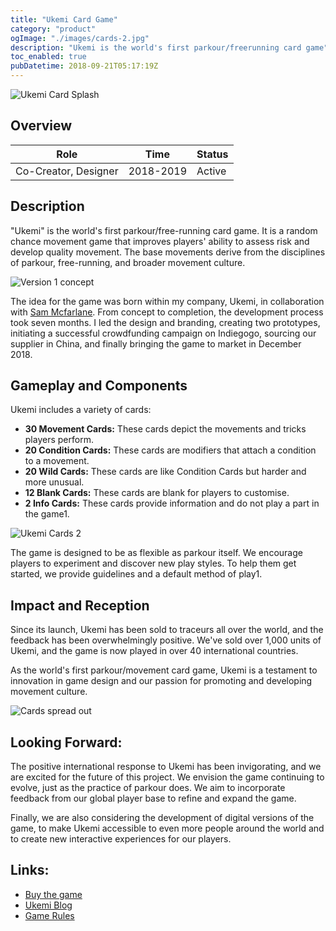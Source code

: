 ```yaml
---
title: "Ukemi Card Game"
category: "product"
ogImage: "./images/cards-2.jpg"
description: "Ukemi is the world's first parkour/freerunning card game"
toc_enabled: true
pubDatetime: 2018-09-21T05:17:19Z
---
```



![Ukemi Card Splash](./images/cards-2.jpg)

## Overview

| Role                 | Time      | Status |
| -------------------- | --------- | ------ |
| Co-Creator, Designer | 2018-2019 | Active |

## Description

"Ukemi" is the world's first parkour/free-running card game. It is a random chance movement game that improves players' ability to assess risk and develop quality movement. The base movements derive from the disciplines of parkour, free-running, and broader movement culture.

![Version 1 concept](./images/version-1-banner.jpg)

The idea for the game was born within my company, Ukemi, in collaboration with [Sam Mcfarlane](https://www.instagram.com/circus_sam/). From concept to completion, the development process took seven months. I led the design and branding, creating two prototypes, initiating a successful crowdfunding campaign on Indiegogo, sourcing our supplier in China, and finally bringing the game to market in December 2018.

<YouTube
  id="https://youtube.com/embed/mdZY01vR32U"
  title="Ukemi Card Game - Indiegogo Campaign"
/>

## Gameplay and Components

Ukemi includes a variety of cards:

- **30 Movement Cards:** These cards depict the movements and tricks players perform.
- **20 Condition Cards:** These cards are modifiers that attach a condition to a movement.
- **20 Wild Cards:** These cards are like Condition Cards but harder and more unusual.
- **12 Blank Cards:** These cards are blank for players to customise.
- **2 Info Cards:** These cards provide information and do not play a part in the game1.

![Ukemi Cards 2](./images/DSC03213.jpg)

The game is designed to be as flexible as parkour itself. We encourage players to experiment and discover new play styles. To help them get started, we provide guidelines and a default method of play1.

## Impact and Reception

Since its launch, Ukemi has been sold to traceurs all over the world, and the feedback has been overwhelmingly positive. We've sold over 1,000 units of Ukemi, and the game is now played in over 40 international countries.

As the world's first parkour/movement card game, Ukemi is a testament to innovation in game design and our passion for promoting and developing movement culture.

![Cards spread out](./images/ukemi-cards.jpg)

## Looking Forward:

The positive international response to Ukemi has been invigorating, and we are excited for the future of this project. We envision the game continuing to evolve, just as the practice of parkour does. We aim to incorporate feedback from our global player base to refine and expand the game.

Finally, we are also considering the development of digital versions of the game, to make Ukemi accessible to even more people around the world and to create new interactive experiences for our players.

## Links:

- [Buy the game](https://www.etsy.com/uk/listing/668704403/ukemi-card-game-parkour-and-freerunning)
- [Ukemi Blog](https://ukemi.ninja/blog/ukemi-card-game-from-concept-to-creation)
- [Game Rules](https://ukemi.ninja/blog/ukemi-card-game-rules)
